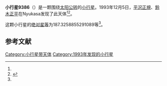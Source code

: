 {{Infobox planet
| bgcolour = #FFFFC0
| name = 9386 Hitomi
| symbol = 
| image = 
| caption = 
| discovery = yes
| discovery_ref = 
| discoverer = [[平沢正規|平沢正規]]、[[鈴木正平|鈴木正平]]
| discovery_site = [[Nyukasa|Nyukasa]] 
| discovered = 1993年12月5日
| designations = yes
| mp_name = 
| named_after = 
| alt_names = 1993 XD1/ 1981 QK4 / 1987 TW
| mp_category = [[主带小行星|主带小行星]]
| orbit_ref = <ref name="a">[http://ssd.jpl.nasa.gov/sbdb.cgi?sstr=9386 9386 Hitomi] {{Wayback|url=http://ssd.jpl.nasa.gov/sbdb.cgi?sstr=9386 |date=20210719093724 }}，小行星數據庫瀏覽器（JPL Small-Body Database Browser）－[[美国国家航空航天局|美国国家航空航天局]]喷气推进实验室</ref>
| epoch = 2456400.5 (2013年4月18日更新)
| aphelion = {{convert|3.932809387917109|AU|km|3|abbr=on|lk=out}}
| perihelion = {{convert|2.438624848237017|AU|km|3|abbr=on}}
| semimajor = {{convert|3.185717118077063|AU|km|3|abbr=on}}
| eccentricity = 0.23451306
| period = 2076.869653 [[日|日]]<br />5.69[[儒略年|儒略年]]
| avg_speed = 
| inclination = 1.418978617656392
| asc_node = 201.2589033309614
| mean_anomaly = 
| arg_peri = 187.3258855291089
| satellites = 
| physical_characteristics = yes
| dimensions = 
| mass = 
| density = 
| surface_grav = 
| escape_velocity = 
| sidereal_day = 
| axial_tilt = 
| pole_ecliptic_lat = 
| pole_ecliptic_lon = 
| albedo = 
| temperatures= 
| temp_name1 = 
| mean_temp_1 = 
| max_temp_1 = 
| temp_name2 = 
| max_temp_2 = 
| spectral_type = 
| abs_magnitude = 187.3258855291089
}}

'''小行星9386'''（{{lang-en|9386 Hitomi}}）是一颗围绕[[太阳|太阳]][[公转|公转]]的[[小行星|小行星]]。1993年12月5日，[[平沢正規|平沢正規]]、[[鈴木正平|鈴木正平]]在Nyukasa发现了此天体<ref name="a" /><ref>{{cite news|title=小行星列表|url=http://cfa-www.harvard.edu/iau/lists/NumberedMPs.txt|accessdate=2013-07-08|newspaper=哈佛大学|archive-date=2008-05-17|archive-url=https://web.archive.org/web/20080517010638/http://cfa-www.harvard.edu/iau/lists/NumberedMPs.txt|dead-url=no}}</ref>。

这颗小行星的[[绝对星等|绝对星等]]为187.3258855291089等<ref name="a" />。

==参考文献==
{{reflist}}
{{Minor Planet Number|[[小行星9385|小行星9385]]|[[小行星9387|小行星9387]]}}

{{小天体}}

[[Category:小行星带天体|Category:小行星带天体]]
[[Category:1993年发现的小行星|Category:1993年发现的小行星]]

{{asteroid-stub}}
